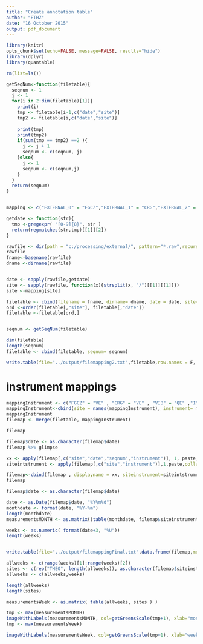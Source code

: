 ```yaml
---
title: "Create annotation table"
author: "ETHZ"
date: "16 October 2015"
output: pdf_document
---
```




```r
library(knitr)
opts_chunk$set(echo=FALSE, message=FALSE, results="hide")
library(dplyr)
library(quantable)

```

```r
rm(list=ls())

getSeqNum<-function(filetable){
  seqnum <- 1
  j <- 1
  for(i in 2:dim(filetable)[1]){
    print(i)
    tmp <- filetable[i-1,c("date","site")]
    tmp2 <- filetable[i,c("date","site")]
    
    print(tmp)
    print(tmp2)
    if(sum(tmp == tmp2) ==2 ){
      j <- j + 1
      seqnum <- c(seqnum, j)
    }else{
      j <- 1
      seqnum <- c(seqnum,j)
    }
  }
  return(seqnum)
}


mapping <- c("EXTERNAL_0" = "FGCZ","EXTERNAL_1" = "CRG","EXTERNAL_2" = "VIB" ,"EXTERNAL_3" = "MPI","EXTERNAL_4" = "IMP" )

getdate <- function(str){
  tmp <-gregexpr( "[0-9]{8}", str )
  return(regmatches(str,tmp)[[1]][2])
}

rawfile <- dir(path = "c:/processing/external/", pattern="*.raw",recursive = T)
rawfile
fname<-basename(rawfile)
dname <-dirname(rawfile)


date <- sapply(rawfile,getdate)
site <- sapply(rawfile, function(x){strsplit(x, "/")[[1]][[1]]})
site <-mapping[site]

filetable <- cbind(filename = fname, dirname= dname, date = date, site=site)
ord <-order(filetable[,"site"], filetable[,"date"])
filetable <-filetable[ord,]


seqnum <- getSeqNum(filetable)

dim(filetable)
length(seqnum)
filetable <- cbind(filetable, seqnum= seqnum)

write.table(file="../output/filemapping2.txt",filetable,row.names = F, quote = F)

```

# instrument mappings

```r
mappingInstrument <- c("FGCZ" = "VE" , "CRG" = "VE" , "VIB" = "QE" ,"IMP" = "DIV", "MPI" = "VE")
mappingInstrument<-cbind(site = names(mappingInstrument), instrument= mappingInstrument)
mappingInstrument
filemap <- merge(filetable, mappingInstrument)

filemap

```


```r

filemap$date <- as.character(filemap$date)
filemap %>% glimpse

xx <- apply(filemap[,c("site","date","seqnum","instrument")], 1, paste,collapse = "_")
siteintstrument <- apply(filemap[,c("site","instrument")],1,paste,collapse="_")

filemap<-cbind(filemap , displayname = xx, siteinstrument=siteintstrument)
filemap
```

```r
filemap$date <- as.character(filemap$date)

date <- as.Date(filemap$date, "%Y%m%d")
monthdate <- format(date, "%Y-%m")
length(monthdate)
measurementsMONTH <- as.matrix((table(monthdate, filemap$siteinstrument)))

weeks <- as.numeric( format(date+3, "%U"))
length(weeks)


write.table(file="../output/filemappingFinal.txt",data.frame(filemap,monthdate=monthdate, week = weeks),row.names = F, quote = F, sep="\t")

allweeks <- c(range(weeks)[1]:range(weeks)[2])
sites <- c(rep("THEO", length(allweeks)), as.character(filemap$siteinstrument))
allweeks <- c(allweeks,weeks)

length(allweeks)
length(sites)

measurementsWeek <- as.matrix( table(allweeks, sites ) )

tmp <- max(measurementsMONTH)
imageWithLabels(measurementsMONTH, col=getGreensScale(tmp+1), xlab="months")
tmp <- max(measurementsWeek)

imageWithLabels(measurementsWeek, col=getGreensScale(tmp+1), xlab="weeks")


```


